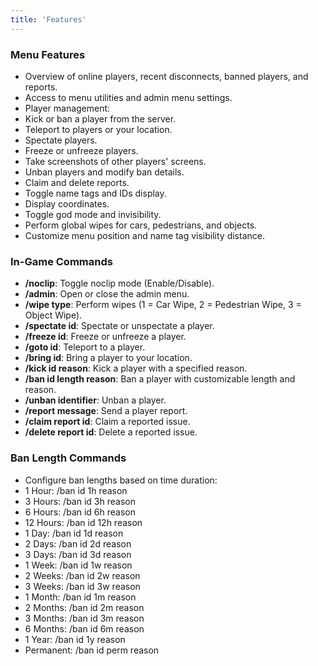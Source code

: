 ```yaml
---
title: 'Features'
---
```


### Menu Features
- Overview of online players, recent disconnects, banned players, and reports.
- Access to menu utilities and admin menu settings.
- Player management:
- Kick or ban a player from the server.
- Teleport to players or your location.
- Spectate players.
- Freeze or unfreeze players.
- Take screenshots of other players' screens.
- Unban players and modify ban details.
- Claim and delete reports.
- Toggle name tags and IDs display.
- Display coordinates.
- Toggle god mode and invisibility.
- Perform global wipes for cars, pedestrians, and objects.
- Customize menu position and name tag visibility distance.

### In-Game Commands
- **/noclip**: Toggle noclip mode (Enable/Disable).
- **/admin**: Open or close the admin menu.
- **/wipe type**: Perform wipes (1 = Car Wipe, 2 = Pedestrian Wipe, 3 = Object Wipe).
- **/spectate id**: Spectate or unspectate a player.
- **/freeze id**: Freeze or unfreeze a player.
- **/goto id**: Teleport to a player.
- **/bring id**: Bring a player to your location.
- **/kick id reason**: Kick a player with a specified reason.
- **/ban id length reason**: Ban a player with customizable length and reason.
- **/unban identifier**: Unban a player.
- **/report message**: Send a player report.
- **/claim report id**: Claim a reported issue.
- **/delete report id**: Delete a reported issue.

### Ban Length Commands
- Configure ban lengths based on time duration:
- 1 Hour: /ban id 1h reason
- 3 Hours: /ban id 3h reason
- 6 Hours: /ban id 6h reason
- 12 Hours: /ban id 12h reason
- 1 Day: /ban id 1d reason
- 2 Days: /ban id 2d reason
- 3 Days: /ban id 3d reason
- 1 Week: /ban id 1w reason
- 2 Weeks: /ban id 2w reason
- 3 Weeks: /ban id 3w reason
- 1 Month: /ban id 1m reason
- 2 Months: /ban id 2m reason
- 3 Months: /ban id 3m reason
- 6 Months: /ban id 6m reason
- 1 Year: /ban id 1y reason
- Permanent: /ban id perm reason